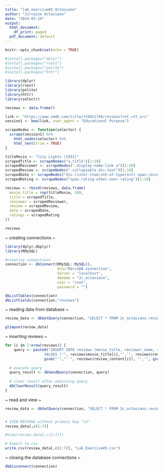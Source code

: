 ```yaml
---
title: "lab_exercise#3_Octaviano"
author: "Jirraine Octaviano"
date: "2024-03-14"
output:
  html_document:
    df_print: paged
  pdf_document: default
---
```


```r
knitr::opts_chunk$set(echo = TRUE)
```

```r
#install.packages("dplyr")
#install.packages("rvest")
#install.packages("polite")
#install.packages("httr")

library(dplyr)
library(rvest)
library(polite)
library(httr)
library(selectr)

reviews <- data.frame()

link <- "https://www.imdb.com/title/tt0021749/reviews?ref_=tt_urv"
session1 <- bow(link, user_agent = "Educational Purpose")

scrapeNodes <- function(selector) {
  scrape(session1) %>%
    html_nodes(selector) %>%
    html_text(trim = TRUE)
}

titleMovie <- "City Lights (1931)"
scrapedTitle <- scrapeNodes("a.title")[1:10]
scrapedReviewer <- scrapeNodes(".display-name-link a")[1:10]
scrapedReview <- scrapeNodes(".collapsable div.text")[1:10]
scrapedDate <- scrapeNodes("div.lister-item:nth-of-type(n+2) span.review-date")[1:10]
scrapedRating <- scrapeNodes("span.rating-other-user-rating")[1:10]

reviews <- rbind(reviews, data.frame(
  movie_title = rep(titleMovie, 10),
  title = scrapedTitle,
  reviewer = scrapedReviewer,
  review = scrapedReview,
  date = scrapedDate,
  ratings = scrapedRating
))

reviews

```
~   creating connections    ~
```r

library(dplyr,dbplyr)
library(RMySQL)

#creating connections
connection <- dbConnect(RMySQL::MySQL(),
                        dsn="MariaDB-connection",
                        Server = "localhost",
                        dbname = "2c_octaviano", 
                        user = "root", 
                        password = "") 

```

```r
dbListTables(connection)
dbListFields(connection,"reviews")
```
~   reading data from database    ~
```r

review_data <- dbGetQuery(connection, "SELECT * FROM 2c_octaviano.reviews")

glimpse(review_data)

```
~   inserting reviews   ~
```r


for (i in 1:nrow(reviews)) {
    query <- paste0("INSERT INTO reviews (movie_title, reviewer_name, review_date, review_rating, review_content, review_title) 
                  VALUES ('", reviews$movie_title[i],"','", reviews$reviewer_name[i], "','", reviews$review_date[i],"','", reviews$review_rating[i], "','",
                  gsub("'","''", reviews$review_content[i]), "','", gsub("'","''", reviews$review_title[i]), "')")
  
  # execute query
  query_result <- dbSendQuery(connection, query)
  
  # clear result after executing query
  dbClearResult(query_result)
}

```
~   read and view   ~
```r

review_data <- dbGetQuery(connection, "SELECT * FROM 2c_octaviano.reviews")


# VIEW REVIEWS without primary key "id"
review_data[,c(2:7)]

#View(review_data[,c(2:7)])

# Export to csv
write.csv(review_data[,c(2:7)], "Lab_Exercise#3.csv")

```
~   closing the database connections    ~
```r
dbDisconnect(connection)
```
